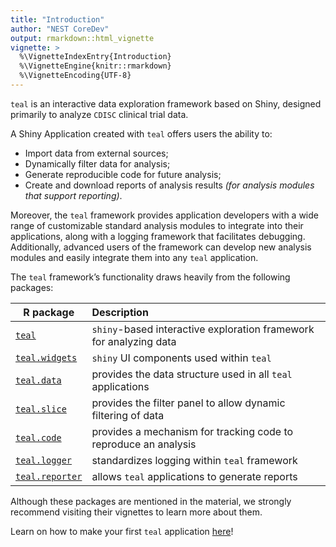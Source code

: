 ```yaml
---
title: "Introduction"
author: "NEST CoreDev"
output: rmarkdown::html_vignette
vignette: >
  %\VignetteIndexEntry{Introduction}
  %\VignetteEngine{knitr::rmarkdown}
  %\VignetteEncoding{UTF-8}
---
```


`teal` is an interactive data exploration framework based on Shiny, designed primarily to analyze `CDISC` clinical trial data.

A Shiny Application created with `teal` offers users the ability to:

- Import data from external sources;
- Dynamically filter data for analysis;
- Generate reproducible code for future analysis;
- Create and download reports of analysis results _(for analysis modules that support reporting)_.

Moreover, the `teal` framework provides application developers with a wide range of customizable standard analysis modules to integrate into their applications, along with a logging framework that facilitates debugging.
Additionally, advanced users of the framework can develop new analysis modules and easily integrate them into any `teal` application.

The `teal` framework's functionality draws heavily from the following packages:  

| R package            | Description                                                             |
|----------------------|:------------------------------------------------------------------------|
|[`teal`](https://insightsengineering.github.io/teal)                     | `shiny`-based interactive exploration framework for analyzing data|
|[`teal.widgets`](https://insightsengineering.github.io/teal.widgets)     | `shiny` UI components used within `teal`|
|[`teal.data`](https://insightsengineering.github.io/teal.data)           | provides the data structure used in all `teal` applications|
|[`teal.slice`](https://insightsengineering.github.io/teal.slice)         | provides the filter panel to allow dynamic filtering of data|
|[`teal.code`](https://insightsengineering.github.io/teal.code)           | provides a mechanism for tracking code to reproduce an analysis|
|[`teal.logger`](https://insightsengineering.github.io/teal.logger)       | standardizes logging within `teal` framework|
|[`teal.reporter`](https://insightsengineering.github.io/teal.reporter)   | allows `teal` applications to generate reports|

Although these packages are mentioned in the material, we strongly recommend visiting their vignettes to learn more about them.

Learn on how to make your first `teal` application [here](getting-started-with-teal.html)!
